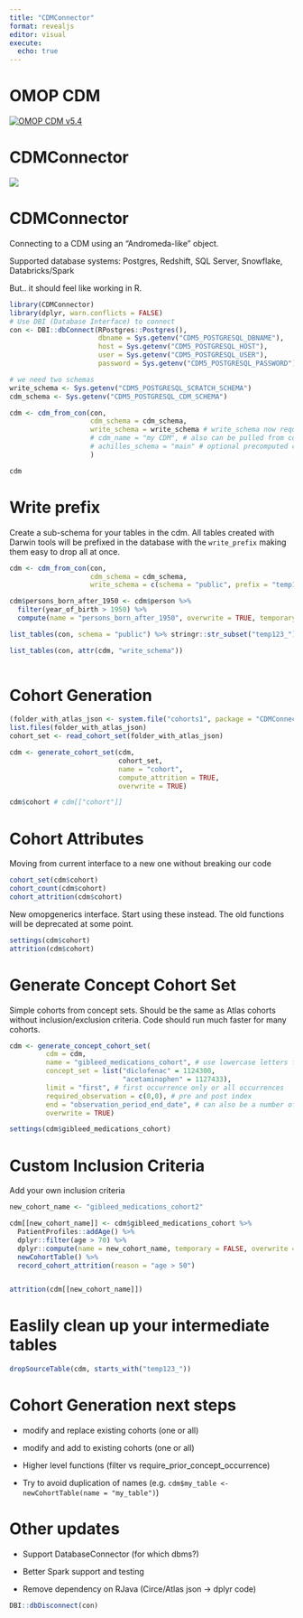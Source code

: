 ```yaml
---
title: "CDMConnector"
format: revealjs
editor: visual
execute:
  echo: true
---
```


## 

# OMOP CDM

[![OMOP CDM v5.4](https://ohdsi.github.io/CommonDataModel/images/cdm54.png)](https://ohdsi.github.io/CommonDataModel/)

## 

# CDMConnector

![](images/cdmconnector-hex.png)

# CDMConnector

Connecting to a CDM using an "Andromeda-like" object.

Supported database systems: Postgres, Redshift, SQL Server, Snowflake, Databricks/Spark

But.. it should feel like working in R.

```r
library(CDMConnector)
library(dplyr, warn.conflicts = FALSE)
# Use DBI (Database Interface) to connect
con <- DBI::dbConnect(RPostgres::Postgres(),
                      dbname = Sys.getenv("CDM5_POSTGRESQL_DBNAME"),
                      host = Sys.getenv("CDM5_POSTGRESQL_HOST"),
                      user = Sys.getenv("CDM5_POSTGRESQL_USER"),
                      password = Sys.getenv("CDM5_POSTGRESQL_PASSWORD"))

# we need two schemas
write_schema <- Sys.getenv("CDM5_POSTGRESQL_SCRATCH_SCHEMA")
cdm_schema <- Sys.getenv("CDM5_POSTGRESQL_CDM_SCHEMA")

cdm <- cdm_from_con(con, 
                    cdm_schema = cdm_schema, 
                    write_schema = write_schema # write_schema now required
                    # cdm_name = "my CDM", # also can be pulled from cdm_source_name,
                    # achilles_schema = "main" # optional precomputed concept counts.
                    )

cdm
```

# Write prefix

Create a sub-schema for your tables in the cdm. All tables created with Darwin tools will be prefixed in the database with the `write_prefix` making them easy to drop all at once.

```r

cdm <- cdm_from_con(con, 
                    cdm_schema = cdm_schema, 
                    write_schema = c(schema = "public", prefix = "temp123_"))

cdm$persons_born_after_1950 <- cdm$person %>% 
  filter(year_of_birth > 1950) %>% 
  compute(name = "persons_born_after_1950", overwrite = TRUE, temporary = FALSE)

list_tables(con, schema = "public") %>% stringr::str_subset("temp123_")

list_tables(con, attr(cdm, "write_schema"))
  

```

# Cohort Generation

```r

(folder_with_atlas_json <- system.file("cohorts1", package = "CDMConnector"))
list.files(folder_with_atlas_json)
cohort_set <- read_cohort_set(folder_with_atlas_json)

cdm <- generate_cohort_set(cdm,
                           cohort_set,
                           name = "cohort",
                           compute_attrition = TRUE,
                           overwrite = TRUE)

cdm$cohort # cdm[["cohort"]]
```

# Cohort Attributes

Moving from current interface to a new one without breaking our code

```r
cohort_set(cdm$cohort)
cohort_count(cdm$cohort)
cohort_attrition(cdm$cohort)

```

New omopgenerics interface. Start using these instead. The old functions will be deprecated at some point.

```r
settings(cdm$cohort)
attrition(cdm$cohort)

```

# Generate Concept Cohort Set

Simple cohorts from concept sets. Should be the same as Atlas cohorts without inclusion/exclusion criteria. Code should run much faster for many cohorts.

```r

cdm <- generate_concept_cohort_set(
         cdm = cdm,
         name = "gibleed_medications_cohort", # use lowercase letters for names
         concept_set = list("diclofenac" = 1124300,
                            "acetaminophen" = 1127433),
         limit = "first", # first occurrence only or all occurrences
         required_observation = c(0,0), # pre and post index
         end = "observation_period_end_date", # can also be a number of days post index
         overwrite = TRUE)

settings(cdm$gibleed_medications_cohort)

```

# Custom Inclusion Criteria 

Add your own inclusion criteria

```r

new_cohort_name <- "gibleed_medications_cohort2"

cdm[[new_cohort_name]] <- cdm$gibleed_medications_cohort %>% 
  PatientProfiles::addAge() %>% 
  dplyr::filter(age > 70) %>% 
  dplyr::compute(name = new_cohort_name, temporary = FALSE, overwrite = TRUE) %>%
  newCohortTable() %>% 
  record_cohort_attrition(reason = "age > 50")


attrition(cdm[[new_cohort_name]])


```


# Easlily clean up your intermediate tables

```r
dropSourceTable(cdm, starts_with("temp123_"))
```

# Cohort Generation next steps

-   modify and replace existing cohorts (one or all)

-   modify and add to existing cohorts (one or all)

-   Higher level functions (filter vs require_prior_concept_occurrence)

-   Try to avoid duplication of names (e.g. `cdm$my_table <- newCohortTable(name = "my_table")`)

# Other updates

-   Support DatabaseConnector (for which dbms?)

-   Better Spark support and testing

-   Remove dependency on RJava (Circe/Atlas json -\> dplyr code)

```r
DBI::dbDisconnect(con)

```
